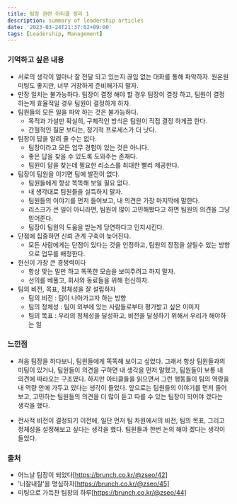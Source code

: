 ```yaml
---
title: 팀장 관련 아티클 정리 1
description: summary of leadership articles
date: '2023-03-24T21:37:02+09:00'
tags: [Leadership, Management]
---
```


### 기억하고 싶은 내용
- 서로의 생각이 얼마나 잘 전달 되고 있는지 끊임 없는 대화를 통해 파악하자. 원온원 미팅도 좋지만, 너무 거창하게 준비해가지 말자.
- 만장 일치는 불가능하다. 팀장이 결정 해야 할 경우 팀장이 결정 하고, 팀원이 결정 하는게 효율적일 경우 팀원이 결정하게 하자.
- 팀원들의 모든 일을 파악 하는 것은 불가능하다.
    - 목적과 가설만 확실히, 구체적인 방식은 팀원이 직접 결정 하게끔 한다.
    - 간헐적인 질문 보다는, 정기적 프로세스가 더 낫다.
- 팀장이 답을 알려 줄 수는 없다.
    - 팀장이라고 모든 업무 경험이 있는 것은 아니다.
    - 좋은 답을 찾을 수 있도록 도와주는 존재다.
    - 팀원이 답을 찾는데 필요한 리소스를 최대한 빨리 제공한다.
- 팀장이 팀원을 이기면 팀에 발전이 없다.
    - 팀원들에게 항상 똑똑해 보일 필요 없다.
    - 내 생각대로 팀원들을 설득하지 말자.
    - 팀원들의 이야기를 먼저 들어보고, 내 의견은 가장 마지막에 말한다.
    - 리스크가 큰 일이 아니라면, 팀원이 많이 고민해봤다고 하면 팀원의 의견을 그냥 믿어준다.
    - 팀장이 팀원의 도움을 받는게 당연하다고 인지시킨다.
- 단점에 집중하면 신뢰 관계 구축이 늦어진다.
    - 모든 사람에게는 단점이 있다는 것을 인정하고, 팀원의 장점을 살릴수 있는 방향으로 업무를 배정한다.
- 헌신이 가장 큰 경쟁력이다
    - 항상 맞는 말만 하고 똑똑한 모습을 보여주려고 하지 말자.
    - 선의를 베풀고, 회사와 동료들을 위해 헌신하자.
- 팀의 비전, 목표, 정체성을 잘 설립하자
    - 팀의 비전 : 팀이 나아가고자 하는 방향
    - 팀의 정체성 : 팀이 외부에 있는 사람들로부터 평가받고 싶은 이미지
    - 팀의 목표 : 우리의 정체성을 달성하고, 비전을 달성하기 위해서 우리가 해야하는 일


### 느낀점
- 처음 팀장을 하다보니, 팀원들에게 똑똑해 보이고 싶었다. 그래서 항상 팀원들과의 미팅이 있거나, 팀원들이 의견을 구하면
내 생각을 먼저 말했고, 팀원들이 보통 내 의견에 따라오는 구조였다. 하지만 아티클들을 읽으면서 그런 행동들이 팀의 역량을 내 역량 안에 가두고 있다는 생각이 들었다.
앞으로는 팀원들의 이야기를 먼저 들어보고, 고민하는 팀원들의 의견을 더 많이 듣고 따를 수 있는 팀장이 되어야 겠다는 생각을 했다.

- 전사적 비전이 결정되기 이전에, 일단 먼저 팀 차원에서의 비전, 팀의 목표, 그리고 정체성을 설정해보고 싶다는 생각을 했다.
팀원들과 한번 논의 해야 겠다는 생각이 들었다.


### 출처
- 어느날 팀장이 되었다[https://brunch.co.kr/@zseo/42]
- '너잘내잘'을 명심하자[https://brunch.co.kr/@zseo/45]
- 미팅으로 가득찬 팀장의 하루[https://brunch.co.kr/@zseo/44]